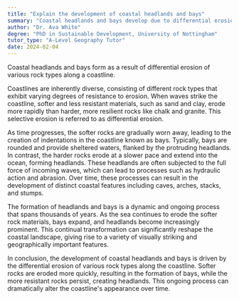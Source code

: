 ```yaml
---
title: "Explain the development of coastal headlands and bays"
summary: "Coastal headlands and bays develop due to differential erosion of rock types along a coastline."
author: "Dr. Ava White"
degree: "PhD in Sustainable Development, University of Nottingham"
tutor_type: "A-Level Geography Tutor"
date: 2024-02-04
---
```


Coastal headlands and bays form as a result of differential erosion of various rock types along a coastline.

Coastlines are inherently diverse, consisting of different rock types that exhibit varying degrees of resistance to erosion. When waves strike the coastline, softer and less resistant materials, such as sand and clay, erode more rapidly than harder, more resilient rocks like chalk and granite. This selective erosion is referred to as differential erosion.

As time progresses, the softer rocks are gradually worn away, leading to the creation of indentations in the coastline known as bays. Typically, bays are rounded and provide sheltered waters, flanked by the protruding headlands. In contrast, the harder rocks erode at a slower pace and extend into the ocean, forming headlands. These headlands are often subjected to the full force of incoming waves, which can lead to processes such as hydraulic action and abrasion. Over time, these processes can result in the development of distinct coastal features including caves, arches, stacks, and stumps.

The formation of headlands and bays is a dynamic and ongoing process that spans thousands of years. As the sea continues to erode the softer rock materials, bays expand, and headlands become increasingly prominent. This continual transformation can significantly reshape the coastal landscape, giving rise to a variety of visually striking and geographically important features.

In conclusion, the development of coastal headlands and bays is driven by the differential erosion of various rock types along the coastline. Softer rocks are eroded more quickly, resulting in the formation of bays, while the more resistant rocks persist, creating headlands. This ongoing process can dramatically alter the coastline's appearance over time.
    